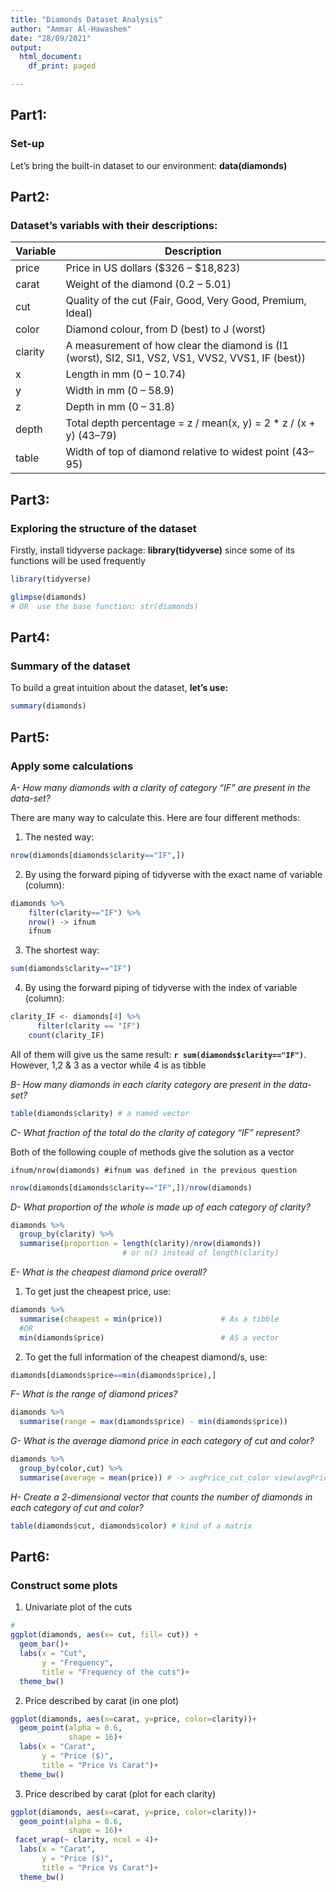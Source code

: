 ---
title: "Diamonds Dataset Analysis"
author: "Ammar Al-Hawashem"
date: "28/09/2021"
output: 
  html_document:
    df_print: paged

---

## **Part1:**
### Set-up
Let's bring the built-in dataset to our environment: **data(diamonds)**

## **Part2:**
### Dataset's variabls with their descriptions:
Variable | Description
-- | -------------
price | Price in US dollars ($326 – $18,823)
carat | Weight of the diamond (0.2 – 5.01)
cut |Quality of the cut (Fair, Good, Very Good, Premium, Ideal)
color |Diamond colour, from D (best) to J (worst)
clarity |A measurement of how clear the diamond is (I1 (worst), SI2, SI1, VS2, VS1, VVS2, VVS1, IF (best))
x |Length in mm (0 – 10.74)
y |Width in mm (0 – 58.9)
z |Depth in mm (0 – 31.8)
depth |	Total depth percentage = z / mean(x, y) = 2 * z / (x + y) (43–79)
table |	Width of top of diamond relative to widest point (43–95)

## **Part3:**
### Exploring the structure of the dataset

Firstly, install tidyverse package: **library(tidyverse)** since some of its functions will be used frequently 

```{r, include=FALSE}
library(tidyverse)
```
```{r}
glimpse(diamonds) 
# OR  use the base function: str(diamonds)
```
## **Part4:**
### Summary of the dataset
To build a great intuition about the dataset, **let's use:**
```{r}
summary(diamonds)
```
## **Part5:**
### Apply some calculations

*A- How many diamonds with a clarity of category “IF” are present in the data-set?*

There are many way to calculate this. Here are four different methods:

1. The nested way:
```{r, echo = TRUE, eval = FALSE}
nrow(diamonds[diamonds$clarity=="IF",])
```
2. By using the forward piping of tidyverse with the exact name of variable (column):
```{r, echo = TRUE, eval = FALSE}
diamonds %>% 
    filter(clarity=="IF") %>% 
    nrow() -> ifnum
    ifnum
```
3. The shortest way:
```{r, echo = TRUE, eval = FALSE}
sum(diamonds$clarity=="IF")
```
4. By using the forward piping of tidyverse with the index of variable (column):
```{r, echo = TRUE, eval = FALSE}
clarity_IF <- diamonds[4] %>%
      filter(clarity == "IF")
    count(clarity_IF)
```
All of them will give us the same result: **`r sum(diamonds$clarity=="IF")`**. However, 1,2 & 3 as a vector while 4 is as tibble


*B- How many diamonds in each clarity category are present in the data-set?*
```{r}
table(diamonds$clarity) # a named vector 
```

*C- What fraction of the total do the clarity of category “IF” represent?*

Both of the following couple of methods give the solution as a vector
``` 
ifnum/nrow(diamonds) #ifnum was defined in the previous question
```
```{r}
nrow(diamonds[diamonds$clarity=="IF",])/nrow(diamonds)
```

*D- What proportion of the whole is made up of each category of clarity?*
```{r}
diamonds %>% 
  group_by(clarity) %>% 
  summarise(proportion = length(clarity)/nrow(diamonds))
                         # or n() instead of length(clarity) 
```
*E- What is the cheapest diamond price overall?*

1. To get just the cheapest price, use:
```{r}
diamonds %>%  
  summarise(cheapest = min(price))             # As a tibble
  #OR
  min(diamonds$price)                          # AS a vector
```
2. To get the full information of the cheapest diamond/s, use:
```{r}
diamonds[diamonds$price==min(diamonds$price),]
```

*F- What is the range of diamond prices?*
```{r}
diamonds %>% 
  summarise(range = max(diamonds$price) - min(diamonds$price))
```

*G- What is the average diamond price in each category of cut and color?*
```{r}
diamonds %>%
  group_by(color,cut) %>% 
  summarise(average = mean(price)) # -> avgPrice_cut_color view(avgPrice_cut_color)
```
*H- Create a 2-dimensional vector that counts the number of diamonds in each category of cut and color?*
```{r paged.print=TRUE}
table(diamonds$cut, diamonds$color) # kind of a matrix
```

## **Part6:**
### Construct some plots
1.  Univariate plot of the cuts
```{r}
#
ggplot(diamonds, aes(x= cut, fill= cut)) +
  geom_bar()+
  labs(x = "Cut",
       y = "Frequency",
       title = "Frequency of the cuts")+
  theme_bw()
```


2. Price described by carat (in one plot)
```{r}
ggplot(diamonds, aes(x=carat, y=price, color=clarity))+
  geom_point(alpha = 0.6,
             shape = 16)+
  labs(x = "Carat",
       y = "Price ($)",
       title = "Price Vs Carat")+
  theme_bw()
```

3. Price described by carat (plot for each clarity)
```{r}
ggplot(diamonds, aes(x=carat, y=price, color=clarity))+
  geom_point(alpha = 0.6,
             shape = 16)+
 facet_wrap(~ clarity, ncol = 4)+
  labs(x = "Carat",
       y = "Price ($)",
       title = "Price Vs Carat")+
  theme_bw()
```


